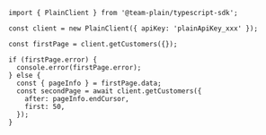 ```tsx
import { PlainClient } from '@team-plain/typescript-sdk';

const client = new PlainClient({ apiKey: 'plainApiKey_xxx' });

const firstPage = client.getCustomers({});

if (firstPage.error) {
  console.error(firstPage.error);
} else {
  const { pageInfo } = firstPage.data;
  const secondPage = await client.getCustomers({
    after: pageInfo.endCursor,
    first: 50,
  });
}
```
